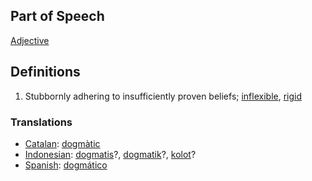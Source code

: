 ==Part of Speech==
[[Adjective]]
==Definitions==
#Stubbornly adhering to insufficiently proven beliefs; [[inflexible]], [[rigid]]

=== Translations ===
*[[Catalan]]: [[dogmàtic]]
*[[Indonesian]]: [[dogmatis]]?, [[dogmatik]]?, [[kolot]]?
*[[Spanish]]: [[dogmático]]